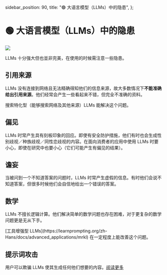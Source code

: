   sidebar_position: 90,
  title: "🟢 大语言模型（LLMs）中的隐患",
};

# 🟢 大语言模型（LLMs）中的隐患

<div style={{ textAlign: "center" }}>
  <Image
    src={"/docs/assets/basics/pitfalls.svg"}
    width={1600}
    height={1019}
    style={{
      width: "500px",
      height: "200px",
      verticalAlign: "top",
      margin: "auto",
    }}
  />
</div>

LLMs 十分强大但也並非完美，在使用的时候需注意一些隐患。

## 引用来源

LLMs 没有连接到网络且无法精确得知他们的信息来源，故大多数情况下**不能准确给出引用来源**。他们经常会产生一些看起来不错，但完全不准确的资料。

<Note>搜索特化型（能够搜索网络及其他来源）LLMs 能解决这个问题。</Note>

## 偏见

LLMs 时常产生具有刻板印象的回应。即使有安全防护措施，他们有时也会生成性别歧视／种族歧视／同性恋歧视的内容。在面向消费者的应用中使用 LLMs 时要小心，即使在研究中也要小心（它们可能产生有偏见的结果）。

## 谵妄

当被问到一个不知道答案的问题时，LLMs 时常产生虚假的信息。有时他们会说不知道答案，但很多时候他们会自信地给出一个错误的答案。

## 数学

LLMs 不擅长逻辑计算。他们解决简单的数学问题也存在困难，对于更复杂的数学问题更是无从下手。

<Note>
  [工具增强型
  LLMs](https://learnprompting.org/zh-Hans/docs/advanced_applications/mrkl)
  在一定程度上能改善这个问题。
</Note>

## 提示词攻击

用户可以欺骗 LLMs 使其生成任何他们想要的内容。[阅读更多](https://learnprompting.org/zh-Hans/docs/category/-prompt-hacking)
